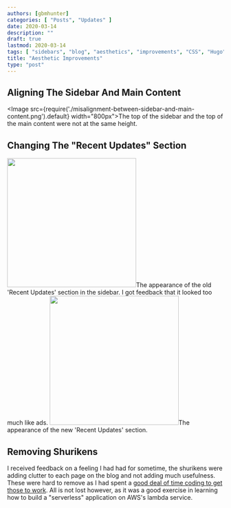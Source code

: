 ```yaml
---
authors: [gbmhunter]
categories: [ "Posts", "Updates" ]
date: 2020-03-14
description: ""
draft: true
lastmod: 2020-03-14
tags: [ "sidebars", "blog", "aesthetics", "improvements", "CSS", "Hugo", "HTML", "website" ]
title: "Aesthetic Improvements"
type: "post"
---
```


## Aligning The Sidebar And Main Content

<Image src={require('./misalignment-between-sidebar-and-main-content.png').default} width="800px">The top of the sidebar and the top of the main content were not at the same height.</Image>

## Changing The "Recent Updates" Section

<div style={{ display: 'flex' }}>
  <Image src={require('./screenshot-of-old-recent-updates-section.png').default} width="300px">The appearance of the old 'Recent Updates' section in the sidebar. I got feedback that it looked too much like ads.</Image>
  <Image src={require('./screenshot-of-new-recent-updates-section.png').default} width="300px">The appearance of the new 'Recent Updates' section.</Image>
</div>

## Removing Shurikens

I received feedback on a feeling I had had for sometime, the shurikens were adding clutter to each page on the blog and not adding much usefulness. These were hard to remove as I had spent a [good deal of time coding to get those to work](/updates/2019/03-10-adding-shurikens). All is not lost however, as it was a good exercise in learning how to build a "serverless" application on AWS's lambda service. 